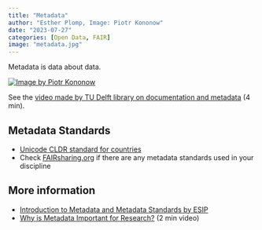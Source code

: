 ```yaml
---
title: "Metadata"
author: "Esther Plomp, Image: Piotr Kononow"
date: "2023-07-27"
categories: [Open Data, FAIR]
image: "metadata.jpg"
---
```


Metadata is data about data.

[![Image by Piotr Kononow](https://pbs.twimg.com/media/FTLi4U2WIAAQdC9.png){fig-alt="An image with three bottles with coloured substances and labels. The content of the bottles is the data, and the labels are the metadata. This is helpful information if you want to distinguish between a bottle with labels that say: Juice, Oil and a skull."}](https://twitter.com/aabella/status/1527533226574680064)

See the [video made by TU Delft library on documentation and metadata](https://tu-delft-library.github.io/rdm101-book/modules/module3.html?highlight=metadata#documentation-and-metadata) (4 min).

## Metadata Standards

-   [Unicode CLDR standard for countries](https://github.com/unicode-org/cldr-json/tree/main)
-   Check [FAIRsharing.org](https://fairsharing.org/) if there are any metadata standards used in your discipline

## More information

-   [Introduction to Metadata and Metadata Standards by ESIP](https://commons.esipfed.org/node/1422)
-   [Why is Metadata Important for Research?](https://www.youtube.com/watch?v=Qz_0QDdT6R4) (2 min video)
